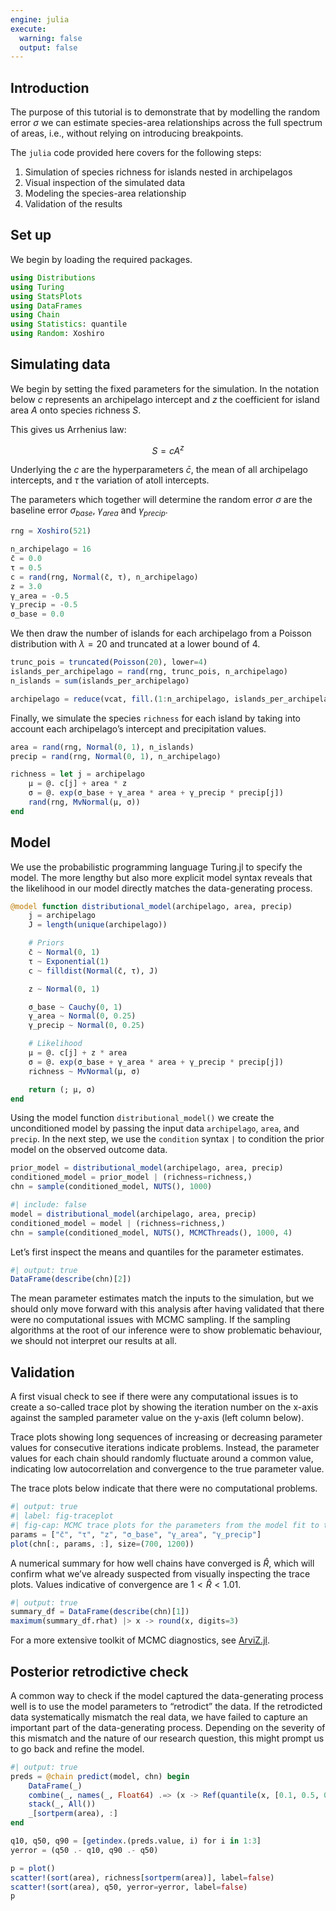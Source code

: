 ```yaml
---
engine: julia
execute:
  warning: false
  output: false
---
```


## Introduction

The purpose of this tutorial is to demonstrate that by modelling the random error $\sigma$ we can estimate species-area relationships across the full spectrum of areas, i.e., without relying on introducing breakpoints.

The `julia` code provided here covers for the following steps:

1. Simulation of species richness for islands nested in archipelagos
2. Visual inspection of the simulated data
3. Modeling the species-area relationship
4. Validation of the results

## Set up

We begin by loading the required packages.

```julia
using Distributions
using Turing
using StatsPlots
using DataFrames
using Chain
using Statistics: quantile
using Random: Xoshiro
```

## Simulating data

We begin by setting the fixed parameters for the simulation.
In the notation below $c$ represents an archipelago intercept and $z$ the coefficient for island area $A$ onto species richness $S$.

This gives us Arrhenius law:

$$
S = c A^z
$$

Underlying the $c$ are the hyperparameters $\bar{c}$, the mean of all archipelago intercepts, and $\tau$ the variation of atoll intercepts.

The parameters which together will determine the random error $\sigma$ are the baseline error $\sigma_{base}$, $\gamma_{area}$ and $\gamma_{precip}$.

```julia
rng = Xoshiro(521)

n_archipelago = 16
c̄ = 0.0
τ = 0.5
c = rand(rng, Normal(c̄, τ), n_archipelago)
z = 3.0
γ_area = -0.5
γ_precip = -0.5
σ_base = 0.0
```

We then draw the number of islands for each archipelago from a Poisson distribution with $\lambda = 20$ and truncated at a lower bound of $4$. <!-- truncation is probably redundant given the distribution of Poisson(20) -->

```julia
trunc_pois = truncated(Poisson(20), lower=4)
islands_per_archipelago = rand(rng, trunc_pois, n_archipelago)
n_islands = sum(islands_per_archipelago)

archipelago = reduce(vcat, fill.(1:n_archipelago, islands_per_archipelago))
```

Finally, we simulate the species `richness` for each island by taking into account each archipelago's intercept and precipitation values.

```julia
area = rand(rng, Normal(0, 1), n_islands)
precip = rand(rng, Normal(0, 1), n_archipelago)

richness = let j = archipelago
	μ = @. c[j] + area * z
	σ = @. exp(σ_base + γ_area * area + γ_precip * precip[j])
	rand(rng, MvNormal(μ, σ))
end
```

## Model

We use the probabilistic programming language Turing.jl to specify the model.
The more lengthy but also more explicit model syntax reveals that the likelihood in our model directly matches the data-generating process.

```julia
@model function distributional_model(archipelago, area, precip)
	j = archipelago
	J = length(unique(archipelago))

	# Priors
	c̄ ~ Normal(0, 1)
	τ ~ Exponential(1)
	c ~ filldist(Normal(c̄, τ), J)

	z ~ Normal(0, 1)

	σ_base ~ Cauchy(0, 1)
	γ_area ~ Normal(0, 0.25)
	γ_precip ~ Normal(0, 0.25)

	# Likelihood
	μ = @. c[j] + z * area
	σ = @. exp(σ_base + γ_area * area + γ_precip * precip[j])
	richness ~ MvNormal(μ, σ)

	return (; μ, σ)
end
```

Using the model function `distributional_model()` we create the unconditioned model by passing the input data `archipelago`, `area`, and `precip`.
In the next step, we use the `condition` syntax `|` to condition the prior model on the observed outcome data.

```julia
prior_model = distributional_model(archipelago, area, precip)
conditioned_model = prior_model | (richness=richness,)
chn = sample(conditioned_model, NUTS(), 1000)
```

```julia
#| include: false
model = distributional_model(archipelago, area, precip)
conditioned_model = model | (richness=richness,)
chn = sample(conditioned_model, NUTS(), MCMCThreads(), 1000, 4)
```

Let's first inspect the means and quantiles for the parameter estimates.

```julia
#| output: true
DataFrame(describe(chn)[2])
```

The mean parameter estimates match the inputs to the simulation, but we should only move forward with this analysis after having validated that there were no computational issues with MCMC sampling.
If the sampling algorithms at the root of our inference were to show problematic behaviour, we should not interpret our results at all.

## Validation

A first visual check to see if there were any computational issues is to create a so-called trace plot by showing the iteration number on the x-axis against the sampled parameter value on the y-axis (left column below).

Trace plots showing long sequences of increasing or decreasing parameter values for consecutive iterations indicate problems. 
Instead, the parameter values for each chain should randomly fluctuate around a common value, indicating low autocorrelation and convergence to the true parameter value.

The trace plots below indicate that there were no computational problems.

```julia
#| output: true
#| label: fig-traceplot
#| fig-cap: MCMC trace plots for the parameters from the model fit to the simulated data. Note that individual island intercepts are ommitted here to save space.
params = ["c̄", "τ", "z", "σ_base", "γ_area", "γ_precip"]
plot(chn[:, params, :], size=(700, 1200))
```

A numerical summary for how well chains have converged is $\hat{R}$, which will confirm what we've already suspected from visually inspecting the trace plots.
Values indicative of convergence are  $1 < \hat{R} < 1.01$.

```julia
#| output: true
summary_df = DataFrame(describe(chn)[1])
maximum(summary_df.rhat) |> x -> round(x, digits=3)
```

For a more extensive toolkit of MCMC diagnostics, see [ArviZ.jl](https://arviz-devs.github.io/ArviZ.jl/stable/api/diagnostics/).

## Posterior retrodictive check

A common way to check if the model captured the data-generating process well is to use the model parameters to "retrodict" the data.
If the retrodicted data systematically mismatch the real data, we have failed to capture an important part of the data-generating process.
Depending on the severity of this mismatch and the nature of our research question, this might prompt us to go back and refine the model.

```julia
#| output: true
preds = @chain predict(model, chn) begin
	DataFrame(_)
	combine(_, names(_, Float64) .=> (x -> Ref(quantile(x, [0.1, 0.5, 0.9]))) => identity)
	stack(_, All())
	_[sortperm(area), :]
end

q10, q50, q90 = [getindex.(preds.value, i) for i in 1:3]
yerror = (q50 .- q10, q90 .- q50)

p = plot()
scatter!(sort(area), richness[sortperm(area)], label=false)
scatter!(sort(area), q50, yerror=yerror, label=false)
p
```
